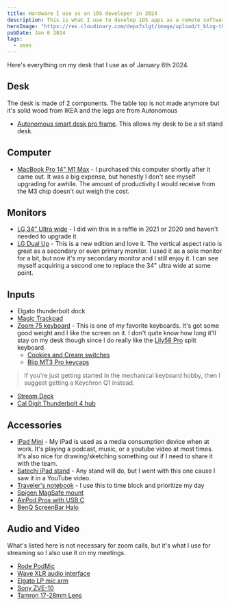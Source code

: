 ```yaml
---
title: Hardware I use as an iOS developer in 2024
description: This is what I use to develop iOS apps as a remote software engineer.
heroImage: "https://res.cloudinary.com/depxfxlgt/image/upload/t_blog-thumbnail/20240106_c4bxt7.png"
pubDate: Jan 6 2024
tags:
  - uses
---
```


Here's everything on my desk that I use as of January 6th 2024.

<AffiliateDisclaimer />

## Desk 

The desk is made of 2 components. The table top is not made anymore but it's solid wood from IKEA and the legs are from Autonomous

- [Autonomous smart desk pro frame](https://www.autonomous.ai/standing-desks/diy-smart-desk-kit?option16=38&option17=41). This allows my desk to be a sit stand desk.

## Computer

- [MacBook Pro 14" M1 Max](https://geni.us/mBcWAX) - I purchased this computer shortly after it came out. It was a big expense, but honestly I don't see myself upgrading for awhile. The amount of productivity I would receive from the M3 chip doesn't out weigh the cost.

## Monitors

- [LG 34” Ultra wide](https://geni.us/2xG8lMp) - I did win this in a raffle in 2021 or 2020 and haven't needed to upgrade it
- [LG Dual Up](https://geni.us/9AGPlgP) - This is a new edition and love it. The vertical aspect ratio is great as a secondary or even primary monitor. I used it as a solo monitor for a bit, but now it's my secondary monitor and I still enjoy it. I can see myself acquiring a second one to replace the 34" ultra wide at some point.

## Inputs

- Elgato thunderbolt dock
- [Magic Trackpad](https://geni.us/oRMxMF)
- [Zoom 75 keyboard](https://meletrix.com/collections/zoom75-collection) - This is one of my favorite keyboards. It's got some good weight and I like the screen on it. I don't quite know how long it'll stay on my desk though since I do really like the [Lily58 Pro](https://keyhive.xyz/shop/lily58) split keyboard. 
    - [Cookies and Cream switches](https://geni.us/FNgMcNS)
    - [Biip MT3 Pro keycaps](https://geni.us/vFVWxr7)
> If you're just getting started in the mechanical keyboard hobby, then I suggest getting a Keychron Q1 instead.
- [Stream Deck](https://geni.us/N6NMrZ)
- [Cal Digit Thunderbolt 4 hub](https://geni.us/gtwAd)

## Accessories

- [iPad Mini](https://geni.us/dU1Eh) - My iPad is used as a media consumption device when at work. It's playing a podcast, music, or a youtube video at most times. It's also nice for drawing/sketching something out if I need to share it with the team.
- [Satechi iPad stand](https://geni.us/HOZBmv) - Any stand will do, but I went with this one cause I saw it in a YouTube video.
- [Traveler's notebook](https://geni.us/6yQyTr) - I use this to time block and prioritize my day
- [Spigen MagSafe mount](https://amzn.to/3RMN0Ob)
- [AirPod Pros with USB C](https://geni.us/0r2ZG)
- [BenQ ScreenBar Halo](https://geni.us/ShkXhyG)

## Audio and Video 

What's listed here is not necessary for zoom calls, but it's what I use for streaming so I also use it on my meetings.

- [Rode PodMic](https://geni.us/kdoS)
- [Wave XLR audio interface](https://geni.us/1rvPQ)
- [Elgato LP mic arm](https://geni.us/1cS4oG)
- [Sony ZVE-10](https://geni.us/vq6tVh)
- [Tamron 17-28mm Lens](https://geni.us/DqQBkV)